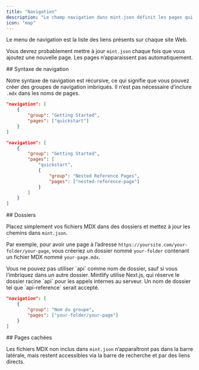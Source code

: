 ```yaml
---
title: "Navigation"
description: "Le champ navigation dans mint.json définit les pages qui figurent dans le menu de navigation"
icon: "map"
---
```


Le menu de navigation est la liste des liens présents sur chaque site Web.

Vous devrez probablement mettre à jour `mint.json` chaque fois que vous ajoutez une nouvelle page. Les pages n’apparaissent pas automatiquement.

<div id="navigation-syntax">
  ## Syntaxe de navigation
</div>

Notre syntaxe de navigation est récursive, ce qui signifie que vous pouvez créer des groupes de navigation imbriqués. Il n’est pas nécessaire d’inclure `.mdx` dans les noms de pages.

<CodeGroup>

```json Regular Navigation
"navigation": [
    {
        "group": "Getting Started",
        "pages": ["quickstart"]
    }
]
```

```json Nested Navigation
"navigation": [
    {
        "group": "Getting Started",
        "pages": [
            "quickstart",
            {
                "group": "Nested Reference Pages",
                "pages": ["nested-reference-page"]
            }
        ]
    }
]
```

</CodeGroup>

<div id="folders">
  ## Dossiers
</div>

Placez simplement vos fichiers MDX dans des dossiers et mettez à jour les chemins dans `mint.json`.

Par exemple, pour avoir une page à l’adresse `https://yoursite.com/your-folder/your-page`, vous créeriez un dossier nommé `your-folder` contenant un fichier MDX nommé `your-page.mdx`.

<Warning>
  Vous ne pouvez pas utiliser `api` comme nom de dossier, sauf si vous l’imbriquez dans un autre dossier. Mintlify utilise Next.js, qui réserve le dossier racine `api` pour les appels internes au serveur. Un nom de dossier tel que `api-reference` serait accepté.
</Warning>

```json Navigation avec dossier
"navigation": [
    {
        "group": "Nom du groupe",
        "pages": ["your-folder/your-page"]
    }
]
```


<div id="hidden-pages">
  ## Pages cachées
</div>

Les fichiers MDX non inclus dans `mint.json` n’apparaîtront pas dans la barre latérale, mais restent accessibles via la barre de recherche et par des liens directs.